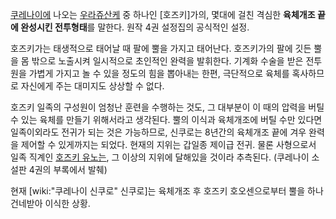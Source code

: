 [[쿠레나이]]에 나오는 [[우라쥬산케]] 중 하나인 [호즈키]가의, 몇대에 걸친 격심한 '''육체개조 끝에 완성시킨 전투형태'''를 말한다. 원작 4권 설정집의 공식적인 설정.

호즈키가는 태생적으로 태어날 때 팔에 뿔을 가지고 태어난다. 호즈키가의 팔에 깃든 뿔을 몸 밖으로 노출시켜 일시적으로 초인적인 완력을 발휘한다. 기계화 수술을 받은 전투원을 가볍게 가지고 놀 수 있을 정도의 힘을 뽑아내는 한편, 극단적으로 육체를 혹사하므로 자신에게 주는 대미지도 상상할 수 없다. 

호즈키 일족의 구성원이 엄청난 훈련을 수행하는 것도, 그 대부분이 이 때의 압력을 버틸 수 있는 육체를 만들기 위해서라고 생각된다. 뿔의 이식과 육체개조에 버틸 수만 있다면 일족이외라도 전귀가 되는 것은 가능하므로, 신쿠로는 8년간의 육체개조 끝에 겨우 완력을 제어할 수 있게까지는 되었다. 현재의 지위는 갑일종 제이급 전귀. 물론 사형으로서 일족 직계인 [[호즈키 유노]]는, 그 이상의 지위에 달해있을 것이라 추측된다. (쿠레나이 소설판 4권의 부록에서 발췌)    

현재 [wiki:"쿠레나이 신쿠로" 신쿠로]는 육체개조 후 호즈키 호오센으로부터 뿔을 하나 건네받아 이식한 상황.
